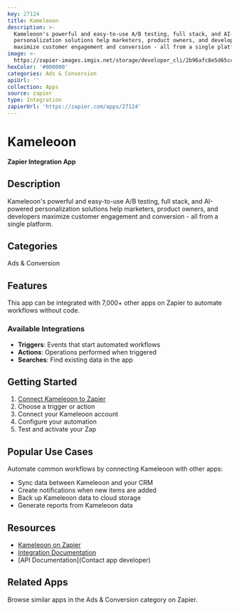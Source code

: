 ```yaml
---
key: 27124
title: Kameleoon
description: >-
  Kameleoon's powerful and easy-to-use A/B testing, full stack, and AI-powered
  personalization solutions help marketers, product owners, and developers
  maximize customer engagement and conversion - all from a single platform.
image: >-
  https://zapier-images.imgix.net/storage/developer_cli/2b96afc8e5d65cc4867114cf2824f9a1.png?auto=format%2Ccompress&ixlib=python-3.0.0&q=50
hexColor: '#000000'
categories: Ads & Conversion
apiUrl: ''
collection: Apps
source: zapier
type: Integration
zapierUrl: 'https://zapier.com/apps/27124'
---
```

# Kameleoon

**Zapier Integration App**

## Description

Kameleoon's powerful and easy-to-use A/B testing, full stack, and AI-powered personalization solutions help marketers, product owners, and developers maximize customer engagement and conversion - all from a single platform.

## Categories

Ads & Conversion

## Features

This app can be integrated with 7,000+ other apps on Zapier to automate workflows without code.

### Available Integrations

- **Triggers**: Events that start automated workflows
- **Actions**: Operations performed when triggered
- **Searches**: Find existing data in the app

## Getting Started

1. [Connect Kameleoon to Zapier](https://zapier.com/apps/27124)
2. Choose a trigger or action
3. Connect your Kameleoon account
4. Configure your automation
5. Test and activate your Zap

## Popular Use Cases

Automate common workflows by connecting Kameleoon with other apps:

- Sync data between Kameleoon and your CRM
- Create notifications when new items are added
- Back up Kameleoon data to cloud storage
- Generate reports from Kameleoon data

## Resources

- [Kameleoon on Zapier](https://zapier.com/apps/27124)
- [Integration Documentation](https://zapier.com/apps/27124/integrations)
- [API Documentation](Contact app developer)

## Related Apps

Browse similar apps in the Ads & Conversion category on Zapier.
